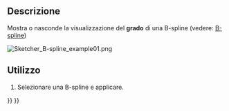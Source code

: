 <languages/>

<div class="mw-translate-fuzzy">
{{Docnav/it|[[Sketcher_DeleteAllConstraints/it|Elimina tutti i vincoli]]|[[Sketcher_BSplinePolygon/it|Mostra/Nascondi il poligono di controllo della B-spline ]]|[[Sketcher_Workbench/it|Sketcher]]|IconL=Sketcher Element SelectionTypeInvalid.svg|IconC=Workbench_Sketcher.svg|IconR=Sketcher_BSplinePolygon.svg}}
</div>

<div class="mw-translate-fuzzy">
{{GuiCommand/it
|Name=Sketcher BSplineDegree
|Name/it=Grado della B-spline
|Workbenches=[[Sketcher Workbench/it|Sketcher]]
|MenuLocation=Sketch → Sketcher B-spline tools → Mostra/Nascondi il grado della B-spline
|Version=0.17
SeeAlso=[[Sketcher_CompCreateBSpline/it|Crea B-spline]]
}}
</div>

<span id="Description"></span>
==Descrizione==

<div class="mw-translate-fuzzy">
Mostra o nasconde la visualizzazione del '''grado''' di una B-spline (vedere:  [https://en.wikipedia.org/wiki/B-spline B-spline])
</div>

[[File:Sketcher B-spline example01.png]]
{{Caption|The number 3 (green, without brackets) in the center refers to the [[Sketcher_BSplineIncreaseDegree|degree]] of the B-spline.}}

<span id="Usage"></span>
==Utilizzo==

<div class="mw-translate-fuzzy">
# Selezionare una B-spline e applicare.
</div>


<div class="mw-translate-fuzzy">
{{Docnav/it|[[Sketcher_DeleteAllConstraints/it|Elimina tutti i vincoli]]|[[Sketcher_BSplinePolygon/it|Mostra/Nascondi il poligono di controllo della B-spline ]]|[[Sketcher_Workbench/it|Sketcher]]|IconL=Sketcher Element SelectionTypeInvalid.svg|IconC=Workbench_Sketcher.svg|IconR=Sketcher_BSplinePolygon.svg}}
</div>

{{Sketcher_Tools_navi{{#translation:}}}}
{{Userdocnavi{{#translation:}}}}